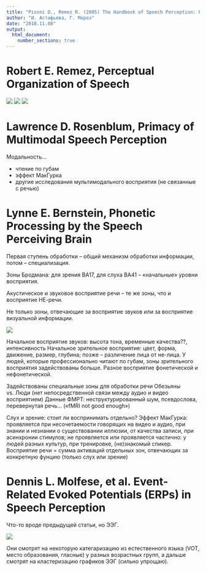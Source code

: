 ```yaml
---
title: "Pisoni D., Remez R. (2005) The Handbook of Speech Perception: Part I Sensing Speech"
author: "И. Астафьева, Г. Мороз"
date: "2018.11.08"
output: 
  html_document:
    number_sections: true
---
```


# Robert E. Remez, Perceptual Organization of Speech

![](2018.11.08/1.1.png)
![](2018.11.08/1.2.png)
![](2018.11.08/1.3.png)

# Lawrence D. Rosenblum, Primacy of Multimodal Speech Perception
Модальность...

* чтение по губам
* эффект МакГурка
* другие исследования мультимодального восприятия (не связанные с речью)

# Lynne E. Bernstein, Phonetic Processing by the Speech Perceiving Brain
Первая ступень обработки – общий механизм обработки информации, потом – специализация. 

Зоны Бродмана: для зрения BA17, для слуха BA41 – «начальные» уровни восприятия.

Акустическое и звуковое восприятие речи – те же зоны, что и восприятие НЕ-речи.

Не только зоны, отвечающие за восприятие звуков или за восприятие визуальной информации.

![](2018.11.08/3.1.png)

Начальное восприятие звуков: высота тона, временные качества??, интенсивность
Начальное зрительное восприятие: цвет, форма, движение, размер, глубина; позже – различение лица от не-лица. У людей, которые профессионально читают по губам, зоны зрительного восприятия задействованы больше. Разное восприятие фонетической и нефонетической. 

Задействованы специальные зоны для обработки речи 
Обезьяны vs. Люди (нет непосредственной связи между аудио и видео восприятием)
Данные ФМРТ: неструктурированный шум, псевдослова, перевернутая речь… («fMRI not good enough»)

Слух и зрение: стоит ли воспринимать отдельно?
Эффект МакГурка: проявляется при несочетаемости говорящих на видео и аудио, при знании и незнании о существовании иллюзии, от качества записи, при асинхронии стимулов; не проявляется или проявляется частично: у людей разных культур, при тренировке, (не)знакомый спикер.
Восприятие речи = сумма активаций отдельных зон, отвечающих за конкретную фунцию (только слух или зрение)

# Dennis L. Molfese, et al. Event-Related Evoked Potentials (ERPs) in Speech Perception
Что-то вроде предыдущей статьи, но ЭЭГ.

![](2018.11.08/4.1.png)

Они смотрят на некоторую категаризацию из естественного языка (VOT, место образования, гласные) у разных возрастных групп, а дальше смотрят на кластеризацию графиков ЭЭГ (сильно упрощаю).